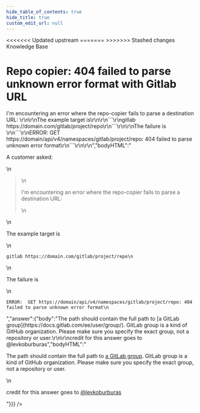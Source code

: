 ```yaml
---
hide_table_of_contents: true
hide_title: true
custom_edit_url: null
---
```



<head>
<<<<<<< Updated upstream
  <link rel="canonical" href="https://github.com/tnn-tnn-tnn-tnn-tnn-gruntwork-io/knowledge-base/discussions/97" />
=======
  <link rel="canonical" href="https://github.com/tnn-gruntwork-io/knowledge-base/discussions/97" />
>>>>>>> Stashed changes
</head>

<CenterLayout>
<span className="searchCategory">Knowledge Base</span>
<h1>Repo copier: 404 failed to parse unknown error format with Gitlab URL</h1>
<GitHub discussion={{"id":"D_kwDOF8slf84AOQ48","number":97,"author":{"login":"zackproser"},"title":"Repo copier: 404 failed to parse unknown error format with Gitlab URL","body":"A customer asked: \r\n\r\n> I'm encountering an error where the repo-copier fails to parse a destination URL: \r\n\r\nThe example target is\r\n\r\n```\r\ngitlab https://domain.com/gitlab/project/repo\r\n```\r\n\r\nThe failure is \r\n```\r\nERROR:  GET https://domain/api/v4/namespaces/gitlab/project/repo: 404 failed to parse unknown error format\r\n```\r\n\r\n","bodyHTML":"<p dir=\"auto\">A customer asked:</p>\n<blockquote>\n<p dir=\"auto\">I'm encountering an error where the repo-copier fails to parse a destination URL:</p>\n</blockquote>\n<p dir=\"auto\">The example target is</p>\n<div class=\"snippet-clipboard-content notranslate position-relative overflow-auto\" data-snippet-clipboard-copy-content=\"gitlab https://domain.com/gitlab/project/repo\"><pre class=\"notranslate\"><code class=\"notranslate\">gitlab https://domain.com/gitlab/project/repo\n</code></pre></div>\n<p dir=\"auto\">The failure is</p>\n<div class=\"snippet-clipboard-content notranslate position-relative overflow-auto\" data-snippet-clipboard-copy-content=\"ERROR:  GET https://domain/api/v4/namespaces/gitlab/project/repo: 404 failed to parse unknown error format\"><pre class=\"notranslate\"><code class=\"notranslate\">ERROR:  GET https://domain/api/v4/namespaces/gitlab/project/repo: 404 failed to parse unknown error format\n</code></pre></div>","answer":{"body":"The path should contain the full path to [a GitLab group](https://docs.gitlab.com/ee/user/group/). GitLab group is a kind of GitHub organization. Please make sure you specify the exact group, not a repository or user.\r\n\r\ncredit for this answer goes to @levkoburburas","bodyHTML":"<p dir=\"auto\">The path should contain the full path to <a href=\"https://docs.gitlab.com/ee/user/group/\" rel=\"nofollow\">a GitLab group</a>. GitLab group is a kind of GitHub organization. Please make sure you specify the exact group, not a repository or user.</p>\n<p dir=\"auto\">credit for this answer goes to <a class=\"user-mention notranslate\" data-hovercard-type=\"user\" data-hovercard-url=\"/users/levkoburburas/hovercard\" data-octo-click=\"hovercard-link-click\" data-octo-dimensions=\"link_type:self\" href=\"https://github.com/levkoburburas\">@levkoburburas</a></p>"}}} />

</CenterLayout>
  

<!-- ##DOCS-SOURCER-START
{
  "sourcePlugin": "github-discussions",
  "hash": "2f7a76de6439e2866198c5c9b4487e1d"
}
##DOCS-SOURCER-END -->
